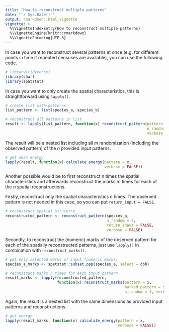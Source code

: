 ```yaml
---
title: "How to reconstruct multiple patterns"
date: "`r Sys.Date()`"
output: rmarkdown::html_vignette
vignette: >
  %\VignetteIndexEntry{How to reconstruct multiple patterns}
  %\VignetteEngine{knitr::rmarkdown}
  %\VignetteEncoding{UTF-8}
---
```


In case you want to reconstruct several patterns at once (e.g. for different points in time if repeated censuses are available), you can use the following code.

```r
# library(tidyverse)
library(shar)
library(spatstat)
```

In case you want to only create the spatial characteristics, this is straightforward using `lapply()`. 

```r
# create list with patterns
list_pattern <- list(species_a, species_b)

# reconstruct all patterns in list
result <- lapply(list_pattern, function(x) reconstruct_pattern(pattern = x, 
                                                               n_random = 3, 
                                                               verbose = FALSE))

```

The result will be a nested list including all *m* randomization (including the observed pattern) of the *n* provided input patterns. 

```r
# get mean energy
lapply(result, function(x) calculate_energy(pattern = x,
                                            verbose = FALSE))
```

Another possible would be to first reconstruct *n* times the spatial characteristics and afterwards reconstruct the marks *m* times for each of the *n* spatial reconstructions.

Firstly, reconstruct only the spatial characteristics *n* times. The observed pattern is not needed in this case, so you can put `return_input = FALSE`.

```r
# reconstruct spatial strucutre
reconstructed_pattern <- reconstruct_pattern(species_a, 
                                             n_random = 3, 
                                             return_input = FALSE,
                                             verbose = FALSE)
```

Secondly, to reconstruct the (numeric) marks of the observed pattern for each of the spatially reconstructed patterns, just use `lapply()` in combination with `reconstruct_marks()`.

```r
# get only selected marks of input (numeric marks)
species_a_marks <- spatstat::subset.ppp(species_a, select = dbh)

# reconstruct marks 3 times for each input pattern
result_marks <- lapply(reconstructed_pattern, 
                       function(x) reconstruct_marks(pattern = x, 
                                                     marked_pattern = species_a_marks, 
                                                     n_random = 3, verbose = FALSE))
```

Again, the result is a nested list with the same dimensions as provided input patterns and reconstructions.

```r
# get energy
lapply(result_marks, function(x) calculate_energy(pattern = x, 
                                                  verbose = FALSE))
```
